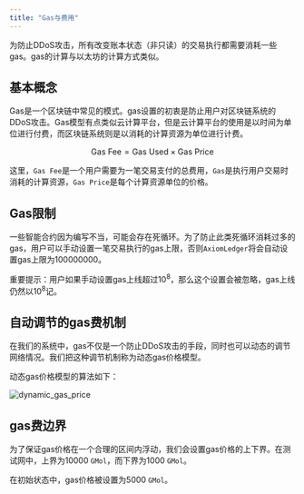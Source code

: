 ```yaml
---
title: "Gas与费用"
---
```


为防止DDoS攻击，所有改变账本状态（非只读）的交易执行都需要消耗一些gas。gas的计算与以太坊的计算方式类似。

## 基本概念

Gas是一个区块链中常见的模式。gas设置的初衷是防止用户对区块链系统的DDoS攻击。Gas模型有点类似云计算平台，但是云计算平台的使用是以时间为单位进行付费，而区块链系统则是以消耗的计算资源为单位进行计费。

$$\text{Gas Fee}=\text{Gas Used} \times \text{Gas Price}$$

这里，`Gas Fee`是一个用户需要为一笔交易支付的总费用，`Gas`是执行用户交易时消耗的计算资源，`Gas Price`是每个计算资源单位的价格。

## Gas限制

一些智能合约因为编写不当，可能会存在死循环。为了防止此类死循环消耗过多的gas，用户可以手动设置一笔交易执行的gas上限，否则`AxiomLedger`将会自动设置gas上限为100000000。

<Note> 重要提示：用户如果手动设置gas上线超过$10^8$，那么这个设置会被忽略，gas上线仍然以$10^8$记。</Note>

## 自动调节的gas费机制

在我们的系统中，gas不仅是一个防止DDoS攻击的手段，同时也可以动态的调节网络情况。我们把这种调节机制称为动态gas价格模型。

动态gas价格模型的算法如下：

![dynamic_gas_price](../../images/dynamic_gas_price.png)

## gas费边界

为了保证gas价格在一个合理的区间内浮动，我们会设置gas价格的上下界。在测试网中，上界为10000 `GMol`，而下界为1000 `GMol`。

在初始状态中，gas价格被设置为5000 `GMol`。
